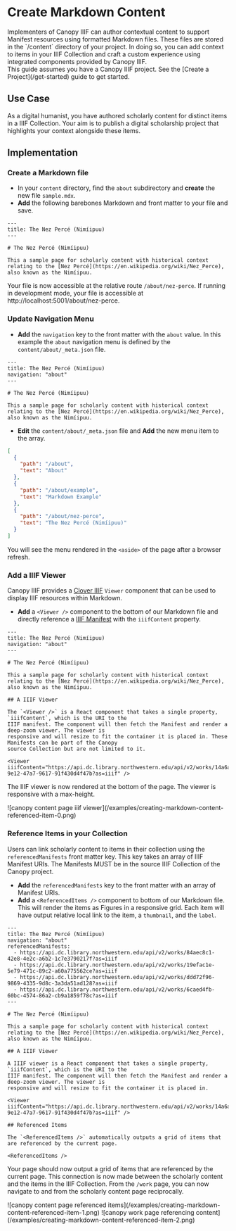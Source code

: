 
# Create Markdown Content

<Section size="1">
  <Text size="4" mt="9">
    Implementers of Canopy IIIF can author contextual content to support
    Manifest resources using formatted Markdown files. These files are stored in
    the `/content` directory of your project. In doing so, you can add context
    to items in your IIIF Collection and craft a custom experience using
    integrated components provided by Canopy IIIF.
  </Text>
</Section>

<Callout>
  This guide assumes you have a Canopy IIIF project. See the [Create a
  Project](/get-started) guide to get started.
</Callout>

## Use Case

As a digital humanist, you have authored scholarly content for distinct items in a IIIF Collection. Your aim is to publish a digital scholarship project that highlights your context alongside these items.

## Implementation

<Steps>

### Create a Markdown file

- In your `content` directory, find the `about` subdirectory and **create** the new file `sample.mdx`.
- **Add** the following barebones Markdown and front matter to your file and save.

```mdx copy filename="content/about/nez-perce.mdx"
---
title: The Nez Percé (Nimíipuu)
---

# The Nez Percé (Nimíipuu)

This a sample page for scholarly content with historical context relating to the [Nez Percé](https://en.wikipedia.org/wiki/Nez_Perce), also known as the Nimíipuu.
```

Your file is now accessible at the relative route `/about/nez-perce`. If running in development mode, your file is accessible at http://localhost:5001/about/nez-perce.

### Update Navigation Menu

- **Add** the `navigation` key to the front matter with the `about` value. In this example the `about` navigation menu is defined by the `content/about/_meta.json` file.

```mdx copy filename="content/about/nez-perce.mdx"
---
title: The Nez Percé (Nimíipuu)
navigation: "about"
---

# The Nez Percé (Nimíipuu)

This a sample page for scholarly content with historical context relating to the [Nez Percé](https://en.wikipedia.org/wiki/Nez_Perce), also known as the Nimíipuu.
```

- **Edit** the `content/about/_meta.json` file and **Add** the new menu item to the array.

```json copy filename="content/about/_meta.json"
[
  {
    "path": "/about",
    "text": "About"
  },
  {
    "path": "/about/example",
    "text": "Markdown Example"
  },
  {
    "path": "/about/nez-perce",
    "text": "The Nez Percé (Nimíipuu)"
  }
]
```

You will see the menu rendered in the `<aside>` of the page after a browser refresh.

### Add a IIIF Viewer

Canopy IIIF provides a [Clover IIIF](https://samvera-labs.github.io/clover-iiif/) `Viewer` component that can be used to display IIIF resources within Markdown.

- **Add** a `<Viewer />` component to the bottom of our Markdown file and directly reference a [IIIF Manifest](https://api.dc.library.northwestern.edu/api/v2/works/14a6aa15-9e12-47a7-9617-91f430d4f47b?as=iiif) with the `iiifContent` property.

```mdx copy filename="content/about/nez-perce.mdx"
---
title: The Nez Percé (Nimíipuu)
navigation: "about"
---

# The Nez Percé (Nimíipuu)

This a sample page for scholarly content with historical context relating to the [Nez Percé](https://en.wikipedia.org/wiki/Nez_Perce), also known as the Nimíipuu.

## A IIIF Viewer

The `<Viewer />` is a React component that takes a single property, `iiifContent`, which is the URI to the
IIIF manifest. The component will then fetch the Manifest and render a deep-zoom viewer. The viewer is
responsive and will resize to fit the container it is placed in. These Manifests can be part of the Canopy
source Collection but are not limited to it.

<Viewer iiifContent="https://api.dc.library.northwestern.edu/api/v2/works/14a6aa15-9e12-47a7-9617-91f430d4f47b?as=iiif" />
```

The IIIF viewer is now rendered at the bottom of the page. The viewer is responsive with a max-height.

<Box m="9" my="6">
  ![canopy content page iiif
  viewer](/examples/creating-markdown-content-referenced-item-0.png)
</Box>

### Reference Items in your Collection

Users can link scholarly content to items in their collection using the `referencedManifests` front matter key. This key takes an array of IIIF Manifest URIs. The Manifests MUST be in the source IIIF Collection of the Canopy project.

- **Add** the `referencedManifests` key to the front matter with an array of Manifest URIs.
- **Add** a `<ReferencedItems />` component to bottom of our Markdown file. This will render the items as Figures in a responsive grid. Each item will have output relative local link to the item, a `thumbnail`, and the `label`.

```mdx copy filename="content/about/nez-perce.mdx"
---
title: The Nez Percé (Nimíipuu)
navigation: "about"
referencedManifests:
  - https://api.dc.library.northwestern.edu/api/v2/works/84aec8c1-42e8-4e2c-a6b2-1c7e3790217f?as=iiif
  - https://api.dc.library.northwestern.edu/api/v2/works/19efac1e-5e79-471c-89c2-a60a775562ce?as=iiif
  - https://api.dc.library.northwestern.edu/api/v2/works/ddd72f96-9869-4335-9d8c-3a3da51ad128?as=iiif
  - https://api.dc.library.northwestern.edu/api/v2/works/6caed4fb-60bc-4574-86a2-cb9a1859f78c?as=iiif
---

# The Nez Percé (Nimíipuu)

This a sample page for scholarly content with historical context relating to the [Nez Percé](https://en.wikipedia.org/wiki/Nez_Perce), also known as the Nimíipuu.

## A IIIF Viewer

A IIIF viewer is a React component that takes a single property, `iiifContent`, which is the URI to the
IIIF manifest. The component will then fetch the Manifest and render a deep-zoom viewer. The viewer is
responsive and will resize to fit the container it is placed in.

<Viewer iiifContent="https://api.dc.library.northwestern.edu/api/v2/works/14a6aa15-9e12-47a7-9617-91f430d4f47b?as=iiif" />

## Referenced Items

The `<ReferencedItems />` automatically outputs a grid of items that are referenced by the current page.

<ReferencedItems />
```

Your page should now output a grid of items that are referenced by the current page. This connection is now made between the scholarly content and the items in the IIIF Collection. From the `/work` page, you can now navigate to and from the scholarly content page reciprocally.

<Box m="9" my="6">
  ![canopy content page referenced
  items](/examples/creating-markdown-content-referenced-item-1.png)
</Box>

<Box m="9" my="6">
  ![canopy work page referencing
  content](/examples/creating-markdown-content-referenced-item-2.png)
</Box>

</Steps>
